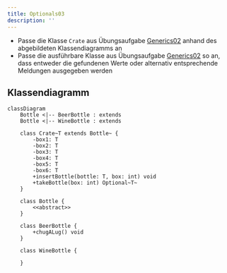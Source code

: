 ```yaml
---
title: Optionals03
description: ''
---
```



- Passe die Klasse `Crate` aus Übungsaufgabe
  [Generics02](../generics/generics02) anhand des abgebildeten Klassendiagramms
  an
- Passe die ausführbare Klasse aus Übungsaufgabe
  [Generics02](../generics/generics02) so an, dass entweder die gefundenen Werte
  oder alternativ entsprechende Meldungen ausgegeben werden

## Klassendiagramm

```mermaid
classDiagram
    Bottle <|-- BeerBottle : extends
    Bottle <|-- WineBottle : extends

    class Crate~T extends Bottle~ {
        -box1: T
        -box2: T
        -box3: T
        -box4: T
        -box5: T
        -box6: T
        +insertBottle(bottle: T, box: int) void
        +takeBottle(box: int) Optional~T~
    }

    class Bottle {
        <<abstract>>
    }

    class BeerBottle {
        +chugALug() void
    }

    class WineBottle {

    }
```

<Exercise pullRequest="101" branchSuffix="optionals/03" />
